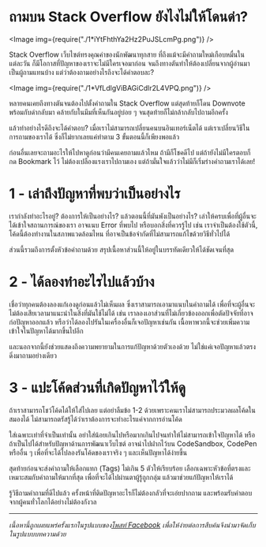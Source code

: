 
# ถามบน Stack Overflow ยังไงไม่ให้โดนด่า?

<Image img={require("./1*iYtFhthYa2Hz2PuJSLcmPg.png")} />

Stack Overflow เว็บไซต์ทรงคุณค่าของนักพัฒนาทุกสาย ที่ถึงแม้จะมีคำถามใหม่เกือบหมื่นในแต่ละวัน ก็มีโอกาสที่ปัญหาของเราจะไม่มีใครเจอมาก่อน จนถึงทางตันทำให้ต้องเปลี่ยนจากผู้อ่านมาเป็นผู้ถามแทนบ้าง แต่ว่าต้องถามอย่างไรถึงจะได้คำตอบละ?

<!-- truncate -->

<Image img={require("./1*VfLdlgViBAGiCdlr2L4VPQ.png")} />

หลายคนเคยถึงทางตันจนต้องไปตั้งคำถามใน Stack Overflow แต่สุดท้ายก็โดน Downvote พร้อมกับด่ากลับมา คล้ายกับในมีมที่เห็นกันอยู่บ่อย ๆ จนสุดท้ายก็ไม่กล้ากลับไปถามอีกครั้ง

แล้วทำอย่างไรดีถึงจะได้คำตอบ? เมื่อเราไม่สามารถเปลี่ยนคนบนอินเทอร์เน็ตได้ แต่เราเปลี่ยนวิธีในการถามของเราได้ ซึ่งก็ไม่ยากเลยแค่ทำตาม 3 ขั้นตอนนี้ก็เพียงพอแล้ว

ก่อนอื่นเลยจะถามอะไรให้ไปหาดูก่อนว่ามีคนเคยถามแล้วไหม ถ้ามีก็โชคดีไป แต่ถ้ายังไม่มีใครตอบก็กด Bookmark ไว้ ไม่ต้องเปลืองแรงเราไปถามเอง แต่ถ้ามั่นใจแล้วว่าไม่มีก็เริ่มร่างคำถามเราได้เลย!

# 1 - เล่าถึงปัญหาที่พบว่าเป็นอย่างไร

เรากำลังทำอะไรอยู่? ต้องการให้เป็นอย่างไร? แล้วตอนนี้ที่มันพังเป็นอย่างไร? เล่าให้ครบเพื่อที่ผู้อื่นจะได้เข้าใจสถานการณ์ของเรา อาจแนบ Error ที่พบไป หรือบอกสิ่งที่ควรรู้ไป เช่น เราจำเป็นต้องใช้ตัวนี้, โค้ดนี้ต้องทำงานในสภาพแวดล้อมไหน ที่อาจเป็นข้อจำกัดที่ไม่สามารถแก้ไขด้วยวิธีทั่วไปได้

ส่วนนี้รวมถึงการตั้งหัวข้อคำถามด้วย สรุปเนื้อหาส่วนนี้ให้อยู่ในบรรทัดเดียวให้ได้ชัดเจนที่สุด

# 2 - ได้ลองทำอะไรไปแล้วบ้าง

เชื่อว่าทุกคนต้องลองแก้เองดูก่อนแล้วไม่เห็นผล ซึ่งเราสามารถเอามาแนบในคำถามได้ เพื่อที่จะผู้อื่นจะไม่ต้องเสียเวลามาแนะนำในสิ่งที่มันใช้ไม่ได้ เช่น เราลองเอาส่วนที่ไม่เกี่ยวข้องออกเพื่อตัดปัจจัยที่อาจก่อปัญหาออกแล้ว หรือว่าได้ลองไปรันในเครื่องอื่นก็เจอปัญหาเช่นกัน เนื้อหาพวกนี้จะช่วยเพิ่มความเข้าใจในปัญหาได้มากขึ้นไปอีก

และนอกจากนี้ยังช่วยแสดงถึงความพยายามในการแก้ปัญหาด้วยตัวเองด้วย ไม่ใช่แค่เจอปัญหาแล้วตรงดิ่งมาถามอย่างเดียว

# 3 - แปะโค้ดส่วนที่เกิดปัญหาไว้ให้ดู

ถ้าเราสามารถโชว์โค้ดได้ให้ใส่ไปเลย แต่อย่าลืมข้อ 1-2 ด้วยเพราะคนเราไม่สามารถประมวลผลโค้ดในสมองได้ ไม่สามารถตรัสรู้ได้ว่าเราต้องการจะทำอะไรแค่จากการอ่านโค้ด

ใส่เฉพาะเท่าที่จำเป็นเท่านั้น อย่าใส่น้อยเกินไปหรือมากเกินไปจนทำให้ไม่สามารถเข้าใจปัญหาได้ หรือถ้าเป็นไปได้สำหรับปัญหาด้านการพัฒนาเว็บไซต์ อาจนำไปฝากไว้บน CodeSandbox, CodePen หรืออื่น ๆ เพื่อที่จะได้ไปลองรันโค้ดของเราจริง ๆ และเห็นปัญหาได้ง่ายขึ้น

สุดท้ายก่อนจะส่งคำถามให้เลือกแทก (Tags) ไม่เกิน 5 ตัวให้เรียบร้อย เลือกเฉพาะหัวข้อที่ตรงและเหมาะสมกับคำถามให้มากที่สุด เพื่อที่จะได้ไปผ่านตาผู้รู้ถูกกลุ่ม แล้วมาช่วยแก้ปัญหาให้เราได้

รู้วิธีถามคำถามที่ดีไปแล้ว ครั้งหน้าที่ติดปัญหาอะไรก็ไม่ต้องกลัวที่จะเอ่ยปากถาม และพร้อมรับคำตอบจากผู้คนทั่วโลกได้อย่างไม่ต้องกังวล

---

_เนื้อหานี้ถูกเผยแพร่ครั้งแรกในรูปแบบของ_[_โพสท์ Facebook_](https://www.facebook.com/devesitory/posts/pfbid0qf5c2RUb2LEWjMb88YoFvWhU6W7ofbc7Rj6DsrBfbdzaLTWTzKbFzkaZowhcWKBdl) _เพื่อให้ง่ายต่อการสืบค้นจึงนำมาจัดเก็บในรูปแบบบทความด้วย_
